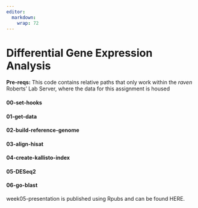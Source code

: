 ```yaml
---
editor: 
  markdown: 
    wrap: 72
---
```


# Differential Gene Expression Analysis

::: callout-important
**Pre-reqs:** This code contains relative paths that only work within
the *raven* Roberts' Lab Server, where the data for this assignment is
housed
:::

#### 00-set-hooks

#### 01-get-data

#### 02-build-reference-genome

#### 03-align-hisat

#### 04-create-kallisto-index

#### 05-DESeq2

#### 06-go-blast

week05-presentation is published using Rpubs and can be found HERE.
